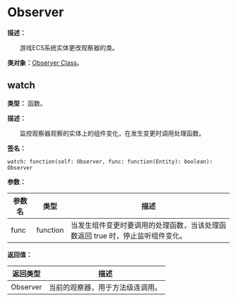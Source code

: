 
# Observer

**描述：**

&emsp;&emsp;游戏ECS系统实体更改观察器的类。

**类对象：**[Observer Class](/docs/api/Class%20Object/Observer)。

## watch

**类型：** 函数。

**描述：**

&emsp;&emsp;监控观察器观察的实体上的组件变化，在发生变更时调用处理函数。

**签名：**
```tl
watch: function(self: Observer, func: function(Entity): boolean): Observer
```

**参数：**

| 参数名 | 类型 | 描述 |
| --- | --- | --- |
| func | function | 当发生组件变更时要调用的处理函数，当该处理函数返回 true 时，停止监听组件变化。 |

**返回值：**

| 返回类型 | 描述 |
| --- | --- |
| Observer | 当前的观察器，用于方法级连调用。 |